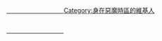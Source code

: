 <noinclude>{{缺乏使用說明}}</noinclude><div style="float: left; border: {{{9|1}}}px solid {{{1|#000}}}; margin: 1px;">
{| cellspacing="0" style="width: 238px; background: {{{2|black}}};"
| style="width: 45px; height: 45px; background: {{{1|black}}}; text-align: center; font-size: 9pt; color: red;" | '''{{{3|66/66/6666 66:66}}}'''
| style="font-size: 9pt; color: {{{8|red}}}; padding: 4pt; line-height: 1.25em;" | {{{4|此用戶位於地獄惡魔時區。}}}
| style="width: 45px; height: 45px; background: {{{7|black}}}; text-align: center; font-size: 12pt; color: #fff;" | '''{{{5|[[File:Wall clock.png|45px]]}}}'''
|}</div>
[[Category:身在惡魔時區的維基人]]